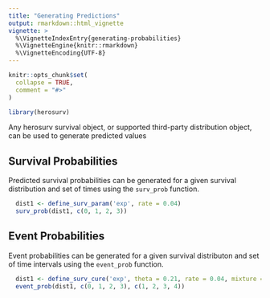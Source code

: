 ```yaml
---
title: "Generating Predictions"
output: rmarkdown::html_vignette
vignette: >
  %\VignetteIndexEntry{generating-probabilities}
  %\VignetteEngine{knitr::rmarkdown}
  %\VignetteEncoding{UTF-8}
---
```


```r
knitr::opts_chunk$set(
  collapse = TRUE,
  comment = "#>"
)
```

```r
library(herosurv)
```

Any herosurv survival object, or supported third-party distribution object, can be used to generate predicted values

## Survival Probabilities

Predicted survival probabilities can be generated for a given survival distribution and set of times using the `surv_prob` function.

```r
  dist1 <- define_surv_param('exp', rate = 0.04)
  surv_prob(dist1, c(0, 1, 2, 3))
```

## Event Probabilities

Event probabilities can be generated for a given survival distributon and set of time intervals using the `event_prob` function.

```r
  dist1 <- define_surv_cure('exp', theta = 0.21, rate = 0.04, mixture = TRUE)
  event_prob(dist1, c(0, 1, 2, 3), c(1, 2, 3, 4))
```